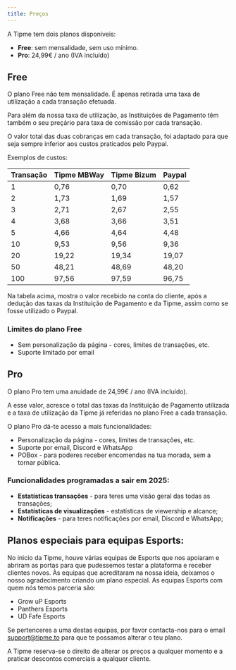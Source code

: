 ```yaml
---
title: Preços
---
```


A Tipme tem dois planos disponíveis:

- **Free**: sem mensalidade, sem uso mínimo.
- **Pro**: 24,99€ / ano (IVA incluído)

## Free

O plano Free não tem mensalidade. É apenas retirada uma taxa de utilização a cada transação efetuada.

Para além da nossa taxa de utilização, as Instituições de Pagamento têm também o seu preçário para taxa de comissão por cada transação.

O valor total das duas cobranças em cada transação, foi adaptado para que seja sempre inferior aos custos praticados pelo Paypal.

Exemplos de custos:

|  Transação | Tipme MBWay | Tipme Bizum | Paypal |
|------------|-------|-------|--------|
| 1          | 0,76  | 0,70  | 0,62   |
| 2          | 1,73  | 1,69  | 1,57   |
| 3          | 2,71  | 2,67  | 2,55   |
| 4          | 3,68  | 3,66  | 3,51   |
| 5          | 4,66  | 4,64  | 4,48   |
| 10         | 9,53  | 9,56  | 9,36   |
| 20         | 19,22 | 19,34 | 19,07  |
| 50         | 48,21 | 48,69 | 48,20  |
| 100        | 97,56 | 97,59   | 96,75  |

Na tabela acima, mostra o valor recebido na conta do cliente, após a dedução das taxas da Instituição de Pagamento e da Tipme, assim como se fosse utilizado o Paypal.

### Limites do plano Free

- Sem personalização da página - cores, limites de transações, etc.
- Suporte limitado por email

## Pro

O plano Pro tem uma anuidade de 24,99€ / ano (IVA incluído).

A esse valor, acresce o total das taxas da Instituição de Pagamento utilizada e a taxa de utilização da Tipme já referidas no plano Free a cada transação.

O plano Pro dá-te acesso a mais funcionalidades:

- Personalização da página - cores, limites de transações, etc.
- Suporte por email, Discord e WhatsApp
- POBox - para poderes receber encomendas na tua morada, sem a tornar pública.

### Funcionalidades programadas a sair em 2025:

- **Estatísticas transações** - para teres uma visão geral das todas as transações;
- **Estatísticas de visualizações** - estatísticas de viewership e alcance;
- **Notificações** - para teres notificações por email, Discord e WhatsApp;

## Planos especiais para equipas Esports:

No inicio da Tipme, houve várias equipas de Esports que nos apoiaram e abriram as portas para que pudessemos testar a plataforma e receber clientes novos. Às equipas que acreditaram na nossa ideia, deixamos o nosso agradecimento criando um plano especial. As equipas Esports com quem nós temos parceria são:

- Grow uP Esports
- Panthers Esports
- UD Fafe Esports

Se pertenceres a uma destas equipas, por favor contacta-nos para o email support@tipme.to para que te possamos alterar o teu plano.

A Tipme reserva-se o direito de alterar os preços a qualquer momento e a praticar descontos comerciais a qualquer cliente.
